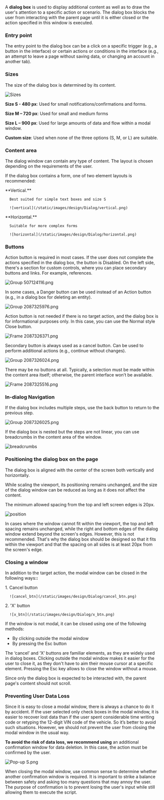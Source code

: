 A **dialog box** is used to display additional content as well as to draw the user's attention to a specific action or scenario. The dialog box blocks the user from interacting with the parent page until it is either closed or the action specified in this window is executed.

### Entry point

The entry point to the dialog box can be a click on a specific trigger (e.g., a button in the interface) or certain actions or conditions in the interface (e.g., an attempt to leave a page without saving data, or changing an account in another tab).

### Sizes

The size of the dialog box is determined by its content.

![Sizes](/static/images/design/Dialog/sizes.png)


**Size S - 480 px**: Used for small notifications/confirmations and forms.

**Size M – 720 px**: Used for small and medium forms

**Size L – 900 px**: Used for large amounts of data and flow within a modal window.

**Custom size**: Used when none of the three options (S, M, or L) are suitable.

### Content area

The dialog window can contain any type of content. The layout is chosen depending on the requirements of the user.

If the dialog box contains a form, one of two element layouts is recommended:

<div className="row">
   <div className="col-12 col-md-6">
      **Vertical.** 
      
      Best suited for simple text boxes and size S
      
      ![vertical](/static/images/design/Dialog/vertical.png)
   </div>
   <div className="col-12 col-md-6">
      **Horizontal.** 
      
      Suitable for more complex forms

      ![horizontal](/static/images/design/Dialog/horizontal.png)
   </div>
</div>

### Buttons

Action button is required in most cases. If the user does not complete the actions specified in the dialog box, the button is Disabled.
On the left side, there's a section for custom controls, where you can place secondary buttons and links. For example, references.

![Group 507124116.png](/static/images/design/Dialog/Group_507124116.png)

In some cases, a Danger button can be used instead of an Action button (e.g., in a dialog box for deleting an entity).

![Group 2087325976.png](/static/images/design/Dialog/Group_2087325976.png)

Action button is not needed if there is no target action, and the dialog box is for informational purposes only. In this case, you can use the Normal style Close button.

![Frame 2087326371.png](/static/images/design/Dialog/Frame_2087326371.png)

Secondary button is always used as a cancel button. Can be used to perform additional actions (e.g., continue without changes).

![Group 2087326024.png](/static/images/design/Dialog/Group_2087326024.png)

There may be no buttons at all. Typically, a selection must be made within the content area itself; otherwise, the parent interface won’t be available.

![Frame 2087325516.png](/static/images/design/Dialog/Frame_2087325516.png)

### In-dialog Navigation

If the dialog box includes multiple steps, use the back button to return to the previous step.

![Group 2087326025.png](/static/images/design/Dialog/Group_2087326025.png)

If the dialog box is nested but the steps are not linear, you can use breadcrumbs in the content area of the window.

![breadcrumbs](/static/images/design/Dialog/breadcrumbs.png)

### Positioning the dialog box on the page

The dialog box is aligned with the center of the screen both vertically and horizontally.

While scaling the viewport, its positioning remains unchanged, and the size of the dialog window can be reduced as long as it does not affect the content.

The minimum allowed spacing from the top and left screen edges is 20px.

![position](/static/images/design/Dialog/position.png)

In cases where the window cannot fit within the viewport, the top and left spacing remains unchanged, while the right and bottom edges of the dialog window extend beyond the screen's edges. However, this is not recommended. That's why the dialog box should be designed so that it fits within the viewport and that the spacing on all sides is at least 20px from the screen's edge.

### Closing a window

In addition to the target action, the modal window can be closed in the following ways:**:**

<div className="row">
   <div className="col-12 col-md-6">
      1. Cancel button

      ![cancel_btn](/static/images/design/Dialog/cancel_btn.png)
   </div>
   <div className="col-12 col-md-6">
      2. 'X' button

      ![x_btn](/static/images/design/Dialog/x_btn.png)
   </div>
</div>

If the window is not modal, it can be closed using one of the following methods:

- By clicking outside the modal window
- By pressing the Esc button

The ‘cancel’ and ‘X’ buttons are familiar elements, as they are widely used in dialog boxes. Clicking outside the modal window makes it easier for the user to close it, as they don't have to aim their mouse cursor at a specific element. Pressing the Esc key allows to close the window without a mouse.

Since only the dialog box is expected to be interacted with, the parent page's content should not scroll.

### Preventing User Data Loss

Since it is easy to close a modal window, there is always a chance to do it by accident. If the user selected only check boxes in the modal window, it is easier to recover lost data than if the user spent considerable time writing code or retyping the 12-digit VIN code of the vehicle. So it’s better to avoid such situations. However, we should not prevent the user from closing the modal window in the usual way.

**To avoid the risk of data loss, we recommend using** an additional confirmation window for data deletion. In this case, the action must be confirmed by the user.

![Pop-up S.png](/static/images/design/Dialog/Pop-up_S%202.png)

When closing the modal window, use common sense to determine whether another confirmation window is required. It is important to strike a balance between safety and asking too many questions that may annoy the user.  The purpose of confirmation is to prevent losing the user's input while still allowing them to execute the script.